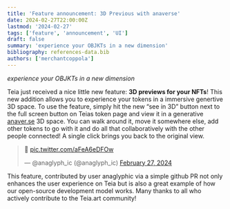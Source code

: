 ```yaml
---
title: 'Feature announcement: 3D Previous with anaverse'
date: 2024-02-27T22:00:00Z
lastmod: '2024-02-27'
tags: ['feature', 'announcement', 'UI']
draft: false
summary: 'experience your OBJKTs in a new dimension'
bibliography: references-data.bib
authors: ['merchantcoppola']
---
```


_experience your OBJKTs in a new dimension_

Teia just received a nice little new feature: **3D previews for your NFTs**! 
This new addition allows you to experience your tokens in a immersive genertive 3D space.
To use the feature, simply hit the new “see in 3D” button next to the full screen button on Teias token page and view it in a generative [anaver.se](https://anaver.se/) 3D space. 
You can walk around it, move it somewhere else, add other tokens to go with it and do all that collaboratively with the other people connected! 
A single click brings you back to the original view.

<blockquote class="twitter-tweet" data-media-max-width="560"><p lang="qme" dir="ltr">👀 <a href="https://t.co/aFeA6eDFOw">pic.twitter.com/aFeA6eDFOw</a></p>&mdash; @anaglyph_ic (@anaglyph_ic) <a href="https://twitter.com/anaglyph_ic/status/1762568302436483237?ref_src=twsrc%5Etfw">February 27, 2024</a></blockquote> <script async src="https://platform.twitter.com/widgets.js" charset="utf-8"></script> 


This feature, contributed by user anaglyphic via a simple github PR not only enhances the user experience on Teia but is also a great example of how our open-source development model works. 
Many thanks to all who actively contribute to the Teia.art community!
